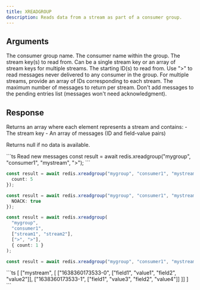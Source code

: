 ```yaml
---
title: XREADGROUP
description: Reads data from a stream as part of a consumer group.
---
```


## Arguments

<ParamField body="group" type="string" required>
  The consumer group name.
</ParamField>

<ParamField body="consumer" type="string" required>
  The consumer name within the group.
</ParamField>

<ParamField body="key" type="string | string[]" required>
  The stream key(s) to read from. Can be a single stream key or an array of stream keys for multiple streams.
</ParamField>

<ParamField body="ids" type="string | string[]" required>
  The starting ID(s) to read from. Use ">" to read messages never delivered to any consumer in the group.
  For multiple streams, provide an array of IDs corresponding to each stream.
</ParamField>

<ParamField body="options">
  <Expandable title="properties">
    <ParamField body="count" type="number">
      The maximum number of messages to return per stream.
    </ParamField>
    <ParamField body="NOACK" type="boolean">
      Don't add messages to the pending entries list (messages won't need acknowledgment).
    </ParamField>
  </Expandable>
</ParamField>

## Response

<ResponseField type="Array<[string, Array<[string, string[]]>]> | null">
  Returns an array where each element represents a stream and contains:
  - The stream key
  - An array of messages (ID and field-value pairs)
  
  Returns null if no data is available.
</ResponseField>

<RequestExample>
```ts Read new messages
const result = await redis.xreadgroup("mygroup", "consumer1", "mystream", ">");
```

```ts With count option
const result = await redis.xreadgroup("mygroup", "consumer1", "mystream", ">", {
  count: 5
});
```

```ts With NOACK option
const result = await redis.xreadgroup("mygroup", "consumer1", "mystream", ">", {
  NOACK: true
});
```

```ts Multiple streams
const result = await redis.xreadgroup(
  "mygroup", 
  "consumer1", 
  ["stream1", "stream2"], 
  [">", ">"],
  { count: 1 }
);
```

```ts Read pending messages
const result = await redis.xreadgroup("mygroup", "consumer1", "mystream", "0");
```
</RequestExample>

<ResponseExample>
```ts
[
  ["mystream", [
    ["1638360173533-0", ["field1", "value1", "field2", "value2"]],
    ["1638360173533-1", ["field1", "value3", "field2", "value4"]]
  ]]
]
```
</ResponseExample>